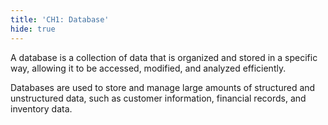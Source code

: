 ```yaml
---
title: 'CH1: Database'
hide: true
---
```


A database is a collection of data that is organized and stored in a specific way, allowing it to be accessed, modified, and analyzed efficiently.

Databases are used to store and manage large amounts of structured and unstructured data, such as customer information, financial records, and inventory data.
